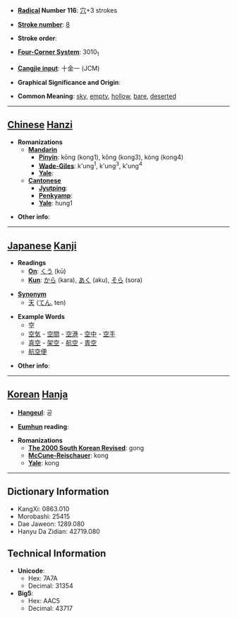 * '''[[Wiktionary:Chinese radical index| Radical]] Number 116''': [[Wiktionary:Chinese radical index 穴|穴]]+3 strokes

* '''[[Wiktionary:Chinese total strokes index|Stroke number]]''': [[Wiktionary:Chinese total strokes index 8|8]]

* '''Stroke order''': 

* '''[[Wiktionary:Chinese four corner index|Four-Corner System]]''': 3010<sub>1</sub>

* '''[[Wiktionary:Chinese Cangjie index|Cangjie input]]''': 十金一 (JCM)

* '''Graphical Significance and Origin''': 

* '''Common Meaning''': [[sky]], [[empty]], [[hollow]], [[bare]], [[deserted]]

----

== [[Chinese]] [[Hanzi]] ==

* '''Romanizations'''
** '''[[Mandarin]]'''
*** '''[[Pinyin]]''': kōng (kong1), kǒng (kong3), kòng (kong4)
*** '''[[Wade-Giles]]''': k'ung<sup>1</sup>, k'ung<sup>3</sup>, k'ung<sup>4</sup>
*** '''[[Yale]]''': 
** '''[[Cantonese]]'''
*** '''[[Jyutping]]''':
*** '''[[Penkyamp]]''': 
*** '''[[Yale]]''': hung1

* '''Other info''': 

----

== [[Japanese]] [[Kanji]] ==

* '''Readings'''
** '''[[On]]''': [[くう]] (kū)
** '''[[Kun]]''': [[から]] (kara), [[あく]] (aku), [[そら]] (sora)

*'''[[Synonym]]'''
** [[天]] ([[てん]], ten)

*'''Example Words''' <!-- have better session name ? -->
** 空 <!-- by itself, refer to the same article -->
** [[空気]] - [[空間]] - [[空港]] - [[空中]] - [[空手]] <!-- left -->
** [[真空]] - [[架空]] - [[航空]] - [[青空]] <!-- right -->
** [[航空便]] <!-- middle -->


* '''Other info''':  

----

== [[Korean]] [[Hanja]] ==

* '''[[Hangeul]]''': 공

* '''[[Eumhun]] reading''': 

* '''Romanizations'''
** '''[[The 2000 South Korean Revised Romanization|The 2000 South Korean Revised]]''': gong
** '''[[McCune-Reischauer]]''': kong
** '''[[Yale]]''': kong

----

== Dictionary Information ==

* KangXi: 0863.010
* Morobashi: 25415
* Dae Jaweon: 1289.080
* Hanyu Da Zidian: 42719.080

== Technical Information ==

* '''Unicode''':
** Hex: 7A7A
** Decimal: 31354
* '''Big5''':
** Hex: AAC5
** Decimal: 43717